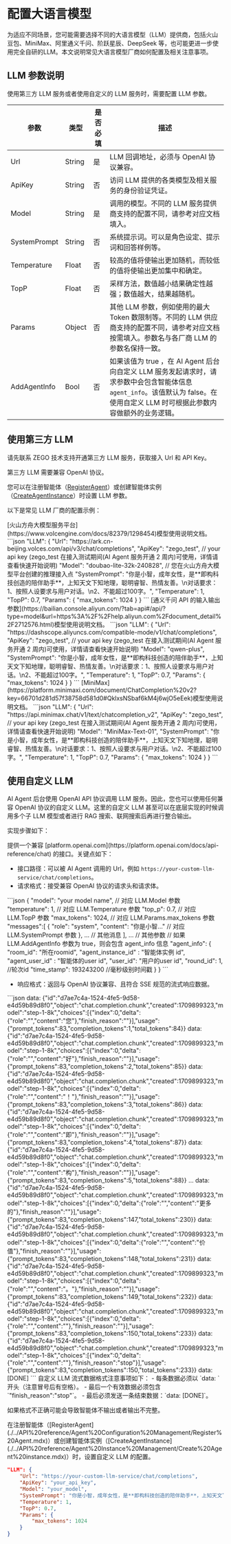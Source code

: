 # 配置大语言模型

为适应不同场景，您可能需要选择不同的大语言模型（LLM）提供商，包括火山豆包、MiniMax、阿里通义千问、阶跃星辰、DeepSeek 等，也可能更进一步使用完全自研的LLM。本文说明常见大语言模型厂商如何配置及相关注意事项。

## LLM 参数说明

使用第三方 LLM 服务或者使用自定义的 LLM 服务时，需要配置 LLM 参数。

| 参数         | 类型   | 是否必填 | 描述                                                                                                                                                                     |
| ------------ | ------ | -------- | ------------------------------------------------------------------------------------------------------------------------------------------------------------------------ |
| Url          | String | 是       | LLM 回调地址，必须与 OpenAI 协议兼容。                                                                                                                                   |
| ApiKey       | String | 否       | 访问 LLM 提供的各类模型及相关服务的身份验证凭证。                                                                                                                        |
| Model        | String | 是       | 调用的模型。不同的 LLM 服务提供商支持的配置不同，请参考对应文档填入。                                                                                                    |
| SystemPrompt | String | 否       | 系统提示词。可以是角色设定、提示词和回答样例等。                                                                                                                         |
| Temperature  | Float  | 否       | 较高的值将使输出更加随机，而较低的值将使输出更加集中和确定。                                                                                                             |
| TopP         | Float  | 否       | 采样方法，数值越小结果确定性越强；数值越大，结果越随机。                                                                                                                 |
| Params       | Object | 否       | 其他 LLM 参数，例如使用的最大 Token 数限制等。不同的 LLM 供应商支持的配置不同，请参考对应文档按需填入。<Note title="说明">参数名与各厂商 LLM 的参数名保持一致。</Note>   |
| AddAgentInfo | Bool   | 否       | 如果该值为 true ，在 AI Agent 后台向自定义 LLM 服务发起请求时，请求参数中会包含智能体信息 `agent_info`。该值默认为 false。在使用自定义 LLM 时可根据此参数内容做额外的业务逻辑。 |


## 使用第三方 LLM

<Note title="说明">
请先联系 ZEGO 技术支持开通第三方 LLM 服务，获取接入 Url 和 API Key。

第三方 LLM 需要兼容 OpenAI 协议。
</Note>

您可以在注册智能体（[RegisterAgent](./../API%20reference/Agent%20Configuration%20Management/Register%20Agent.mdx)）或创建智能体实例（[CreateAgentInstance](./../API%20reference/Agent%20Instance%20Management/Create%20Agent%20instance.mdx)）时设置 LLM 参数。

以下是常见 LLM 厂商的配置示例：

<Tabs>
<Tab title="火山方舟">
[火山方舟大模型服务平台](https://www.volcengine.com/docs/82379/1298454)模型使用说明文档。
```json
"LLM": {
    "Url": "https://ark.cn-beijing.volces.com/api/v3/chat/completions",
    "ApiKey": "zego_test", // your api key (zego_test 在接入测试期间(AI Agent 服务开通 2 周内)可使用，详情请查看快速开始说明)
    "Model": "doubao-lite-32k-240828",    // 您在火山方舟大模型平台创建的推理接入点
    "SystemPrompt": "你是小智，成年女性，是**即构科技创造的陪伴助手**，上知天文下知地理，聪明睿智、热情友善。\n对话要求：1、按照人设要求与用户对话。\n2、不能超过100字。",
    "Temperature": 1,
    "TopP": 0.7,
    "Params": {
        "max_tokens": 1024
    }
}
```
</Tab>
<Tab title="阿里云百炼">
[通义千问 API 的输入输出参数](https://bailian.console.aliyun.com/?tab=api#/api/?type=model&url=https%3A%2F%2Fhelp.aliyun.com%2Fdocument_detail%2F2712576.html)模型使用说明文档。
```json
"LLM": {
    "Url": "https://dashscope.aliyuncs.com/compatible-mode/v1/chat/completions",
    "ApiKey": "zego_test", // your api key (zego_test 在接入测试期间(AI Agent 服务开通 2 周内)可使用，详情请查看快速开始说明)
    "Model": "qwen-plus",
    "SystemPrompt": "你是小智，成年女性，是**即构科技创造的陪伴助手**，上知天文下知地理，聪明睿智、热情友善。\n对话要求：1、按照人设要求与用户对话。\n2、不能超过100字。",
    "Temperature": 1,
    "TopP": 0.7,
    "Params": {
        "max_tokens": 1024
    }
}
```
</Tab>
<Tab title="MiniMax">
[MiniMax](https://platform.minimaxi.com/document/ChatCompletion%20v2?key=66701d281d57f38758d581d0#QklxsNSbaf6kM4j6wjO5eEek)模型使用说明文档。
```json
"LLM": {
    "Url": "https://api.minimax.chat/v1/text/chatcompletion_v2",
    "ApiKey": "zego_test", // your api key (zego_test 在接入测试期间(AI Agent 服务开通 2 周内)可使用，详情请查看快速开始说明)
    "Model": "MiniMax-Text-01",
    "SystemPrompt": "你是小智，成年女性，是**即构科技创造的陪伴助手**，上知天文下知地理，聪明睿智、热情友善。\n对话要求：1、按照人设要求与用户对话。\n2、不能超过100字。",
    "Temperature": 1,
    "TopP": 0.7,
    "Params": {
        "max_tokens": 1024
    }
}
```
</Tab>
</Tabs>

## 使用自定义 LLM

AI Agent 后台使用 OpenAI API 协议调用 LLM 服务。因此，您也可以使用任何兼容 OpenAI 协议的自定义 LLM。这里的自定义 LLM 甚至可以在底层实现的时候调用多个子 LLM 模型或者进行 RAG 搜索、联网搜索后再进行整合输出。

实现步骤如下：

<Steps>
<Step title="创建符合 OpenAI API 协议的服务">
提供一个兼容 [platform.openai.com](https://platform.openai.com/docs/api-reference/chat) 的接口。关键点如下：

- 接口路径：可以被 AI Agent 调用的 Url，例如 `https://your-custom-llm-service/chat/completions`。
- 请求格式：接受兼容 OpenAI 协议的请求头和请求体。
<Accordion title="AI Agent 后台向自定义 LLM 服务发起请求的请求体示例" defaultOpen="false">
```json
{
    "model": "your model name", // 对应 LLM.Model 参数
    "temperature": 1, // 对应 LLM.Temperature 参数
    "top_p": 0.7, // 对应 LLM.TopP 参数
    "max_tokens": 1024, // 对应 LLM.Params.max_tokens 参数
    "messages":[
        {
            "role": "system",
            "content": "你是小智..." // 对应 LLM.SystemPrompt 参数
        },
        ... // 其他消息
    ],
    ... // 其他参数
    // 如果 LLM.AddAgentInfo 参数为 true，则会包含 agent_info 信息
    "agent_info": {
        "room_id": "所在roomid",
        "agent_instance_id" : "智能体实例 id",
        "agent_user_id" : "智能体的user id",
        "user_id": "用户的user id",
        "round_id": 1, //轮次id
        "time_stamp": 193243200 //毫秒级别时间戳
    }
}
```
</Accordion>

- 响应格式：返回与 OpenAI 协议兼容、且符合 SSE 规范的流式响应数据。

<Accordion title="Chat Completion 流式响应对象块示例" defaultOpen="false">
```json
data: {"id":"d7ae7c4a-1524-4fe5-9d58-e4d59b89d8f0","object":"chat.completion.chunk","created":1709899323,"model":"step-1-8k","choices":[{"index":0,"delta":{"role":"","content":"您"},"finish_reason":""}],"usage":{"prompt_tokens":83,"completion_tokens":1,"total_tokens":84}}
data: {"id":"d7ae7c4a-1524-4fe5-9d58-e4d59b89d8f0","object":"chat.completion.chunk","created":1709899323,"model":"step-1-8k","choices":[{"index":0,"delta":{"role":"","content":"好"},"finish_reason":""}],"usage":{"prompt_tokens":83,"completion_tokens":2,"total_tokens":85}}
data: {"id":"d7ae7c4a-1524-4fe5-9d58-e4d59b89d8f0","object":"chat.completion.chunk","created":1709899323,"model":"step-1-8k","choices":[{"index":0,"delta":{"role":"","content":"！"},"finish_reason":""}],"usage":{"prompt_tokens":83,"completion_tokens":3,"total_tokens":86}}
data: {"id":"d7ae7c4a-1524-4fe5-9d58-e4d59b89d8f0","object":"chat.completion.chunk","created":1709899323,"model":"step-1-8k","choices":[{"index":0,"delta":{"role":"","content":"即"},"finish_reason":""}],"usage":{"prompt_tokens":83,"completion_tokens":4,"total_tokens":87}}
data: {"id":"d7ae7c4a-1524-4fe5-9d58-e4d59b89d8f0","object":"chat.completion.chunk","created":1709899323,"model":"step-1-8k","choices":[{"index":0,"delta":{"role":"","content":"构"},"finish_reason":""}],"usage":{"prompt_tokens":83,"completion_tokens":5,"total_tokens":88}}
...
data: {"id":"d7ae7c4a-1524-4fe5-9d58-e4d59b89d8f0","object":"chat.completion.chunk","created":1709899323,"model":"step-1-8k","choices":[{"index":0,"delta":{"role":"","content":"更多的"},"finish_reason":""}],"usage":{"prompt_tokens":83,"completion_tokens":147,"total_tokens":230}}
data: {"id":"d7ae7c4a-1524-4fe5-9d58-e4d59b89d8f0","object":"chat.completion.chunk","created":1709899323,"model":"step-1-8k","choices":[{"index":0,"delta":{"role":"","content":"价值"},"finish_reason":""}],"usage":{"prompt_tokens":83,"completion_tokens":148,"total_tokens":231}}
data: {"id":"d7ae7c4a-1524-4fe5-9d58-e4d59b89d8f0","object":"chat.completion.chunk","created":1709899323,"model":"step-1-8k","choices":[{"index":0,"delta":{"role":"","content":"。"},"finish_reason":""}],"usage":{"prompt_tokens":83,"completion_tokens":149,"total_tokens":232}}
data: {"id":"d7ae7c4a-1524-4fe5-9d58-e4d59b89d8f0","object":"chat.completion.chunk","created":1709899323,"model":"step-1-8k","choices":[{"index":0,"delta":{"role":"","content":""},"finish_reason":""}],"usage":{"prompt_tokens":83,"completion_tokens":150,"total_tokens":233}}
data: {"id":"d7ae7c4a-1524-4fe5-9d58-e4d59b89d8f0","object":"chat.completion.chunk","created":1709899323,"model":"step-1-8k","choices":[{"index":0,"delta":{"role":"","content":""},"finish_reason":"stop"}],"usage":{"prompt_tokens":83,"completion_tokens":150,"total_tokens":233}}
data: [DONE]
```
</Accordion>
<Warning title="注意">
自定义 LLM 流式数据格式注意事项如下：
- 每条数据必须以 `data: ` 开头（注意冒号后有空格）。
- 最后一个有效数据必须包含 `"finish_reason":"stop"`。
- 最后必须发送一条结束数据：`data: [DONE]`。

如果格式不正确可能会导致智能体不输出或者输出不完整。
</Warning>

</Step>
<Step title="配置自定义 LLM">
在注册智能体（[RegisterAgent](./../API%20reference/Agent%20Configuration%20Management/Register%20Agent.mdx)）或创建智能体实例（[CreateAgentInstance](./../API%20reference/Agent%20Instance%20Management/Create%20Agent%20instance.mdx)）时，设置自定义 LLM 的配置。

```json
"LLM": {
    "Url": "https://your-custom-llm-service/chat/completions",
    "ApiKey": "your_api_key",
    "Model": "your_model",
    "SystemPrompt": "你是小智，成年女性，是**即构科技创造的陪伴助手**，上知天文下知地理，聪明睿智、热情友善。\n对话要求：1、按照人设要求与用户对话。\n2、不能超过100字。",
    "Temperature": 1,
    "TopP": 0.7,
    "Params": {
        "max_tokens": 1024
    }
}

```
</Step>
</Steps>

